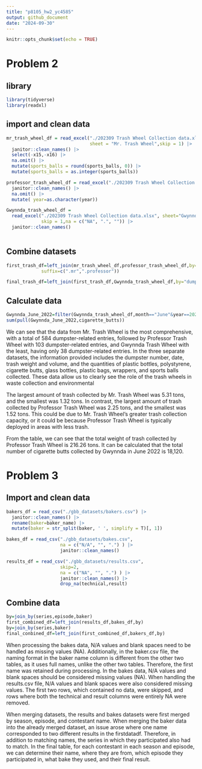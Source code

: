 ```yaml
---
title: "p8105_hw2_yc4585"
output: github_document
date: "2024-09-30"
---
```


```r
knitr::opts_chunk$set(echo = TRUE)
```
# Problem 2
## library
```r
library(tidyverse)
library(readxl)
```

## import and clean data

```r
mr_trash_wheel_df = read_excel("./202309 Trash Wheel Collection data.xlsx",
                               sheet = "Mr. Trash Wheel",skip = 1) |>
  janitor::clean_names() |>
  select(-x15,-x16) |>
  na.omit() |>
  mutate(sports_balls = round(sports_balls, 0)) |>
  mutate(sports_balls = as.integer(sports_balls))

professor_trash_wheel_df = read_excel("./202309 Trash Wheel Collection data.xlsx",  sheet="Professor Trash Wheel",skip = 1) |>
  janitor::clean_names() |>
  na.omit() |>
  mutate( year=as.character(year)) 

Gwynnda_trash_wheel_df = 
  read_excel("./202309 Trash Wheel Collection data.xlsx", sheet="Gwynnda Trash Wheel",
             skip = 1,na = c("NA", ".", "")) |>
  janitor::clean_names() 
 

```
## Combine datasets
```r
first_trash_df=left_join(mr_trash_wheel_df,professor_trash_wheel_df,by="dumpster",
             suffix=c(".mr",".professor"))

final_trash_df=left_join(first_trash_df,Gwynnda_trash_wheel_df,by="dumpster",suffix = c("",".Gwynnda"))

```

## Calculate data
```r
Gwynnda_June_2022=filter(Gwynnda_trash_wheel_df,month=="June"&year==2022)
sum(pull(Gwynnda_June_2022,cigarette_butts))
```

  We can see that the data from Mr. Trash Wheel is the most comprehensive, with a total of 584 dumpster-related entries, followed by Professor Trash Wheel with 103 dumpster-related entries, and Gwynnda Trash Wheel with the least, having only 38 dumpster-related entries. In the three separate datasets, the information provided includes the dumpster number, date, trash weight and volume, and the quantities of plastic bottles, polystyrene, cigarette butts, glass bottles, plastic bags, wrappers, and sports balls collected. These data allow us to clearly see the role of the trash wheels in waste collection and environmental 
  
  The largest amount of trash collected by Mr. Trash Wheel was 5.31 tons, and the smallest was 1.32 tons. In contrast, the largest amount of trash collected by Professor Trash Wheel was 2.25 tons, and the smallest was 1.52 tons. This could be due to Mr. Trash Wheel's greater trash collection capacity, or it could be because Professor Trash Wheel is typically deployed in areas with less trash. 
  
  From the table, we can see that the total weight of trash collected by Professor Trash Wheel is 216.26 tons. It can be calculated that the total number of cigarette butts collected by Gwynnda in June 2022 is 18,120.

# Problem 3
## Import and clean data
```r
bakers_df = read_csv("./gbb_datasets/bakers.csv") |>
  janitor::clean_names() |>
  rename(baker=baker_name) |>
  mutate(baker = str_split(baker, ' ', simplify = T)[, 1])

bakes_df = read_csv("./gbb_datasets/bakes.csv",
                    na = c("N/A", "", ".") ) |>
                    janitor::clean_names()

results_df = read_csv("./gbb_datasets/results.csv",
                    skip=2,
                    na = c("NA", "", ".") ) |>
                    janitor::clean_names() |>
                    drop_na(technical,result)
```
## Combine data
```r
by=join_by(series,episode,baker)
first_combined_df=left_join(results_df,bakes_df,by)
by=join_by(series,baker)
final_conbined_df=left_join(first_combined_df,bakers_df,by)
```

When processing the bakes data, N/A values and blank spaces need to be handled as missing values (NA). Additionally, in the baker.csv file, the naming format in the baker name column is different from the other two tables, as it uses full names, unlike the other two tables. Therefore, the first name was retained during processing. In the bakes data, N/A values and blank spaces should be considered missing values (NA). When handling the results.csv file, N/A values and blank spaces were also considered missing values. The first two rows, which contained no data, were skipped, and rows where both the technical and result columns were entirely NA were removed.

When merging datasets, the results and bakes datasets were first merged by season, episode, and contestant name. When merging the baker data into the already merged dataset, an issue arose where one name corresponded to two different results in the firstdatadf. Therefore, in addition to matching names, the series in which they participated also had to match. In the final table, for each contestant in each season and episode, we can determine their name, where they are from, which episode they participated in, what bake they used, and their final result.